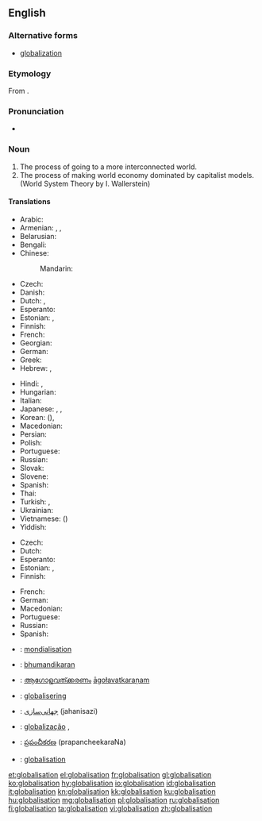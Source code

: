 ==English==

===Alternative forms===
* [[globalization]]

===Etymology===
From {{suffix|globalise|ation}}.

===Pronunciation===
* {{rhymes|eɪʃən}}

===Noun===
{{wikipedia}}
{{en-noun|-}}

# The process of going to a more interconnected world.
# The process of making world economy dominated by capitalist models. (World System Theory by I. Wallerstein)

====Translations====
{{trans-top|process of going to a more interconnected world}}
* Arabic: {{t-|ar|عولمة|f|tr=3awlama}}
* Armenian: {{t-|hy|գլոբալիզացիա|tr=globalizacʿia|sc=Armn}}, {{t-|hy|համաշխարհայնացում|tr=hamašxarhaynacʿum|sc=Armn}}, {{t-|hy|գլոբալացում|tr=globalacʿum|sc=Armn}}
* Belarusian: {{t-|be|глабалізацыя|f|tr=hlabalizácyja|xs=Belarusian}}
* Bengali: {{t-|bn|বিশ্বায়ন|sc=Beng|xs=Bengali}}
* Chinese:
*: Mandarin: {{t-|cmn|全球化|tr=quánqiúhuà|sc=Hani}}
* Czech: {{t+|cs|globalizace|f}}
* Danish: {{t-|da|globalisering}}
* Dutch: {{t+|nl|globalisering|f}}, {{t-|nl|mondialisering|f}}
* Esperanto: {{t-|eo|tutmondiĝo}}
* Estonian: {{t-|et|üleilmastumine}}, {{t-|et|globaliseerumine}}
* Finnish: {{t-|fi|globalisaatio}}
* French: {{t+|fr|mondialisation|f}}
* Georgian: {{t-|ka|გლობალიზაცია|tr=globalizatsia|sc=Geor|xs=Georgian}}
* German: {{t+|de|Globalisierung|f}}
* Greek: {{t+|el|παγκοσμιοποίηση|tr=pagkosmiopoíisi}}
* Hebrew: {{t-|he|גלובליזציה}}, {{t-|he|גלאבאליסאטיאן|alt=גלאָבאַליסאַטיאָן}}
{{trans-mid}}
* Hindi: {{t-|hi|हलिमिकरण|tr=halimikaraṇ|xs=Hindi}}, {{t-|hi|वैश्वीकरण|tr=vaiśvīkaraṇ|xs=Hindi}}
* Hungarian: {{t+|hu|globalizáció}}
* Italian: {{t+|it|globalizzazione}}
* Japanese: {{t+|ja|グローバリゼーション|tr=gurōbarizēshon}}, {{t-|ja|グローバライゼーション|tr=gurōbaraizēshon}}, {{t-|ja|グローバル化|tr=gurōbaru-ka}}
* Korean: {{t-|ko|세계화|tr=segyehwa|sc=Hang}} ({{t-|ko|世界化|sc=Hani}}), {{t-|ko|글로벌화|tr=global-hwa|sc=Hang}}
* Macedonian: {{t|mk|глобализација|f|tr=globalizácija|sc=Cyrl}}
* Persian: {{t-|fa|جهانی‌سازی|tr=jahanisazi|xs=Persian}}
* Polish: {{t+|pl|globalizacja|f}}
* Portuguese: {{t+|pt|globalização|f}}
* Russian: {{t+|ru|глобализация|f|tr=globalizácija}}
* Slovak: {{t-|sk|globalizácia|f}}
* Slovene: {{t-|sl|globalizacija|f}}
* Spanish: {{t+|es|globalización|f}}
* Thai: {{t-|th|โลกาภิวัตน์|tr=oh-gaa pí-wát}}
* Turkish: {{t+|tr|küreselleşme}}, {{t+|tr|globalleşme}}
* Ukrainian: {{t-|uk|глобалізація|f|tr=hlobalizácija|xs=Ukrainian}}
* Vietnamese: {{t+|vi|toàn cầu hóa|xs=Vietnamese}} ({{t-|vi|全球化|sc=Hani|xs=Vietnamese}})
* Yiddish: {{t-|yi|גלאָבאַליסאַטיאָן|sc=Hebr|xs=Yiddish}}
{{trans-bottom}}

{{trans-top|process of making world economy dominated by capitalist models}}
* Czech: {{t+|cs|globalizace|f}}
* Dutch: {{t+|nl|globalisering|f}}
* Esperanto: {{t-|eo|tutmondiĝo}}
* Estonian: {{t-|et|üleilmastumine}}, {{t-|et|globaliseerumine}}
* Finnish: {{t-|fi|globalisaatio}}
{{trans-mid}}
* French: {{t+|fr|mondialisation|f}}
* German: {{t+|de|Globalisierung|f}}
* Macedonian: {{t|mk|глобализација|f|tr=globalizácija|sc=Cyrl}}
* Portuguese: {{t+|pt|globalização|f}}
* Russian: {{t+|ru|глобализация|f|tr=globalizácija}}
* Spanish: {{t-|es|mundialización|f}}
{{trans-bottom}}

{{checktrans-top}}
* {{ttbc|fr}}: [[mondialisation]] {{f}}
* {{ttbc|hi}}: [[bhumandikaran]]
* {{ttbc|ml}}: [[ആഗോളവത്ക്കരണം]] [[āgołavatkaraņam]]
* {{ttbc|no}}: [[globalisering]]
{{trans-mid}}
* {{ttbc|fa}}: [[جهانی‌سازی]] (jahanisazi)
* {{ttbc|pt}}: [[globalização]] {{f}},
* {{ttbc|te}}: [[ప్రపంచీకరణ]] (prapancheekaraNa)
* {{ttbc|sv}}: [[globalisation]]
{{trans-bottom}}

[[et:globalisation]]
[[el:globalisation]]
[[fr:globalisation]]
[[gl:globalisation]]
[[ko:globalisation]]
[[hy:globalisation]]
[[io:globalisation]]
[[id:globalisation]]
[[it:globalisation]]
[[kn:globalisation]]
[[kk:globalisation]]
[[ku:globalisation]]
[[hu:globalisation]]
[[mg:globalisation]]
[[pl:globalisation]]
[[ru:globalisation]]
[[fi:globalisation]]
[[ta:globalisation]]
[[vi:globalisation]]
[[zh:globalisation]]